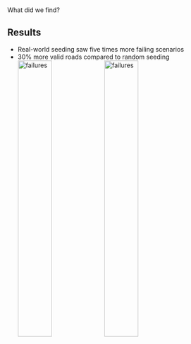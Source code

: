 # {auto-animate=true; background-color="#66cccc"}

::: r-fit-text
[What did we find?]{.flow}
:::

## Results {auto-animate=true}
- Real-world seeding saw five times more failing scenarios
- 30% more valid roads compared to random seeding
![failures](img/validation/failures.png){.absolute top=41% left=10% height="40%"}
![failures](img/validation/valid.png){.absolute top=40% left=45% height="40%"}

::: footer
:::

::: {.notes}
:::
